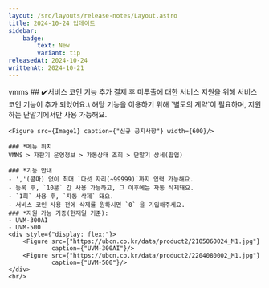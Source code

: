 ```yaml
---
layout: /src/layouts/release-notes/Layout.astro
title: 2024-10-24 업데이트
sidebar:
    badge:
        text: New
        variant: tip
releasedAt: 2024-10-24
writtenAt: 2024-10-21
---
```



<Frame>
    <Badge style={'web'}>vmms</Badge>
    ## ✔️서비스 코인 기능 추가
    결제 후 미투출에 대한 서비스 지원을 위해 서비스 코인 기능이 추가 되었어요.\
    해당 기능을 이용하기 위해 `별도의 계약`이 필요하며, 지원하는 단말기에서만 사용 가능해요.

    <Figure src={Image1} caption={"신규 공지사항"} width={600}/>

    ### *메뉴 위치
    VMMS > 자판기 운영정보 > 가동상태 조회 > 단말기 상세(팝업)

    ### *기능 안내
    - ','(콤마) 없이 최대 `다섯 자리(~99999)`까지 입력 가능해요.
    - 등록 후, `10분` 간 사용 가능하고, 그 이후에는 자동 삭제돼요.
    - `1회` 사용 후, `자동 삭제` 돼요.
    - 서비스 코인 사용 전에 삭제를 원하시면 `0` 을 기입해주세요.
    ### *지원 가능 기종(현재일 기준):
    - UVM-300AI
    - UVM-500
    <div style={"display: flex;"}>
        <Figure src={"https://ubcn.co.kr/data/product2/2105060024_M1.jpg"}
                caption={"UVM-300AI"}/>
        <Figure src={"https://ubcn.co.kr/data/product2/2204080002_M1.jpg"}
                caption={"UVM-500"}/>
    </div>
    <br/>
</Frame>